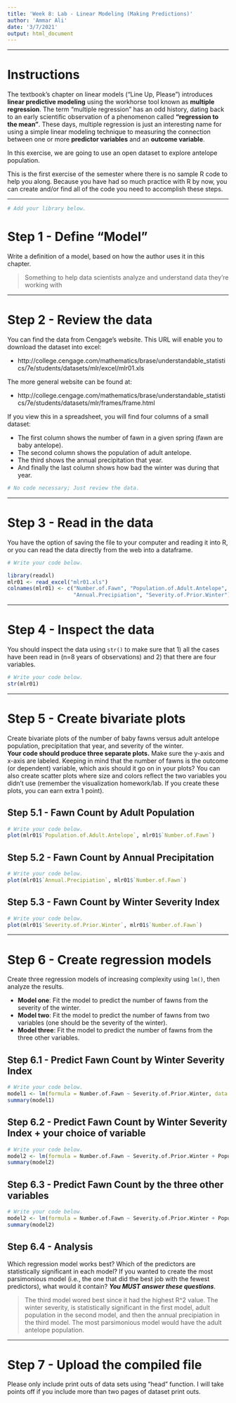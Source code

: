 ---
title: 'Week 8: Lab - Linear Modeling (Making Predictions)'
author: 'Ammar Ali'
date: '3/7/2021'
output: html_document
---

---

# Instructions
The textbook’s chapter on linear models (“Line Up, Please”) introduces 
**linear predictive modeling** using the workhorse tool known as 
**multiple regression**. The term “multiple regression” has an odd history, 
dating back to an early scientific observation of a phenomenon called 
**“regression to the mean”**. These days, multiple regression is just an 
interesting name for using a simple linear modeling technique to measuring the 
connection between one or more **predictor variables** and an **outcome variable**. 

In this exercise, we are going to use an open dataset to explore antelope population.

This is the first exercise of the semester where there is no sample R code to 
help you along. Because you have had so much practice with R by now, you can 
create and/or find all of the code you need to accomplish these steps.

---

```{r setup, message = FALSE}
# Add your library below.


```


# Step 1 - Define "Model"
Write a definition of a model, based on how the author uses it in this chapter.

> Something to help data scientists analyze and understand data they're working with


---


# Step 2 - Review the data 
You can find the data from Cengage's website. 
This URL will enable you to download the dataset into excel: 

* http://college.cengage.com/mathematics/brase/understandable_statistics/7e/students/datasets/mlr/excel/mlr01.xls

The more general website can be found at:

* http://college.cengage.com/mathematics/brase/understandable_statistics/7e/students/datasets/mlr/frames/frame.html

If you view this in a spreadsheet, you will find four columns of a small dataset:

* The first column shows the number of fawn in a given spring (fawn are baby antelope). 
* The second column shows the population of adult antelope.
* The third shows the annual precipitation that year. 
* And finally the last column shows how bad the winter was during that year.

```{r, "Step 2"}
# No code necessary; Just review the data.
```

---


# Step 3 - Read in the data
You have the option of saving the file to your computer and reading it into R, 
or you can read the data directly from the web into a dataframe.

```{r, "Step 3"}
# Write your code below.

library(readxl)
mlr01 <- read_excel("mlr01.xls")
colnames(mlr01) <- c("Number.of.Fawn", "Population.of.Adult.Antelope", 
                     "Annual.Precipiation", "Severity.of.Prior.Winter")
```


---


# Step 4 - Inspect the data
You should inspect the data using `str()` to make sure that 1) all the cases have
been read in (n=8 years of observations) and 2) that there are four variables.

```{r, "Step 4"}
# Write your code below.
str(mlr01)

```


---


# Step 5 - Create bivariate plots
Create bivariate plots of the number of baby fawns versus adult antelope population,
precipitation that year, and severity of the winter.  
**Your code should produce three separate plots.** Make sure the y-axis and x-axis are labeled. 
Keeping in mind that the number of fawns is the outcome (or dependent) variable, 
which axis should it go on in your plots? You can also create scatter plots where 
size and colors reflect the two variables you didn't use 
(remember the visualization homework/lab. If you create these plots, you can earn extra 1 point).

## Step 5.1 - Fawn Count by Adult Population
```{r, "Step 5.1"}
# Write your code below.
plot(mlr01$`Population.of.Adult.Antelope`, mlr01$`Number.of.Fawn`)

```

## Step 5.2 - Fawn Count by Annual Precipitation
```{r, "Step 5.2"}
# Write your code below.
plot(mlr01$`Annual.Precipiation`, mlr01$`Number.of.Fawn`)


```

## Step 5.3 - Fawn Count by Winter Severity Index
```{r, "Step 5.3"}
# Write your code below.
plot(mlr01$`Severity.of.Prior.Winter`, mlr01$`Number.of.Fawn`)


```


---


# Step 6 - Create regression models 
Create three regression models of increasing complexity using `lm()`, then
analyze the results.

* **Model one**: Fit the model to predict the number of fawns from the severity of the winter.
* **Model two**: Fit the model to predict the number of fawns from two variables
(one should be the severity of the winter).
* **Model three**: Fit the model to predict the number of fawns from the three other variables.  

## Step 6.1 - Predict Fawn Count by Winter Severity Index
```{r, "Step 6.1"}
# Write your code below.
model1 <- lm(formula = Number.of.Fawn ~ Severity.of.Prior.Winter, data = mlr01)
summary(model1)

```

## Step 6.2 - Predict Fawn Count by Winter Severity Index + your choice of variable
```{r, "Step 6.2"}
# Write your code below.
model2 <- lm(formula = Number.of.Fawn ~ Severity.of.Prior.Winter + Population.of.Adult.Antelope, data = mlr01)
summary(model2)

```

## Step 6.3 - Predict Fawn Count by the three other variables
```{r, "Step 6.3"}
# Write your code below.
model2 <- lm(formula = Number.of.Fawn ~ Severity.of.Prior.Winter + Population.of.Adult.Antelope + Annual.Precipiation, data = mlr01)
summary(model2)


```

## Step 6.4 - Analysis
Which regression model works best? 
Which of the predictors are statistically significant in each model? 
If you wanted to create the most parsimonious model 
(i.e., the one that did the best job with the fewest predictors), 
what would it contain? ***You MUST answer these questions***.

> The third model wored best since it had the highest R^2 value. The winter severity, is statistically significant in the first model, adult population in the second model, and then the annual precipiation in the third model. The most parsimonious model would have the adult antelope population.


---


# Step 7 - Upload the compiled file
Please only include print outs of data sets using "head" function. 
I will take points off if you include more than two pages of dataset print outs.